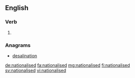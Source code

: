 ==English==

===Verb===
{{head|en|verb form}}

# {{en-past of|nationalise}}

===Anagrams===
* [[desalination#English|desalination]]

[[de:nationalised]]
[[fa:nationalised]]
[[mg:nationalised]]
[[fi:nationalised]]
[[sv:nationalised]]
[[vi:nationalised]]